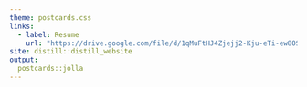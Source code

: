 ```yaml
---
theme: postcards.css
links:
  - label: Resume
    url: "https://drive.google.com/file/d/1qMuFtHJ4Zjejj2-Kju-eTi-ew80Sy3mV/view"
site: distill::distill_website
output:
  postcards::jolla
---
```

